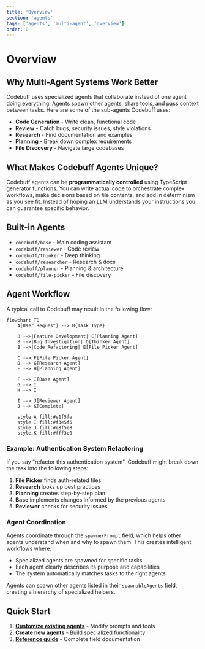 ```yaml
---
title: 'Overview'
section: 'agents'
tags: ['agents', 'multi-agent', 'overview']
order: 0
---
```


# Overview

## Why Multi-Agent Systems Work Better

Codebuff uses specialized agents that collaborate instead of one agent doing everything. Agents spawn other agents, share tools, and pass context between tasks. Here are some of the sub-agents Codebuff uses:

- **Code Generation** - Write clean, functional code
- **Review** - Catch bugs, security issues, style violations
- **Research** - Find documentation and examples
- **Planning** - Break down complex requirements
- **File Discovery** - Navigate large codebases

## What Makes Codebuff Agents Unique?

Codebuff agents can be **programmatically controlled** using TypeScript generator functions. You can write actual code to orchestrate complex workflows, make decisions based on file contents, and add in determinism as you see fit. Instead of hoping an LLM understands your instructions you can guarantee specific behavior.

## Built-in Agents

- `codebuff/base` - Main coding assistant
- `codebuff/reviewer` - Code review
- `codebuff/thinker` - Deep thinking
- `codebuff/researcher` - Research & docs
- `codebuff/planner` - Planning & architecture
- `codebuff/file-picker` - File discovery

## Agent Workflow

A typical call to Codebuff may result in the following flow:

```mermaid
flowchart TD
    A[User Request] --> B{Task Type}

    B -->|Feature Development| C[Planning Agent]
    B -->|Bug Investigation| D[Thinker Agent]
    B -->|Code Refactoring| E[File Picker Agent]

    C --> F[File Picker Agent]
    D --> G[Research Agent]
    E --> H[Planning Agent]

    F --> I[Base Agent]
    G --> I
    H --> I

    I --> J[Reviewer Agent]
    J --> K[Complete]

    style A fill:#e1f5fe
    style I fill:#f3e5f5
    style J fill:#e8f5e8
    style K fill:#fff3e0
```

### Example: Authentication System Refactoring

If you say "refactor this authentication system", Codebuff might break down the task into the following steps:

1. **File Picker** finds auth-related files
2. **Research** looks up best practices
3. **Planning** creates step-by-step plan
4. **Base** implements changes informed by the previous agents
5. **Reviewer** checks for security issues

### Agent Coordination

Agents coordinate through the `spawnerPrompt` field, which helps other agents understand when and why to spawn them. This creates intelligent workflows where:

- Specialized agents are spawned for specific tasks
- Each agent clearly describes its purpose and capabilities
- The system automatically matches tasks to the right agents

Agents can spawn other agents listed in their `spawnableAgents` field, creating a hierarchy of specialized helpers.

## Quick Start

1. **[Customize existing agents](/docs/agents#customizing-agents)** - Modify prompts and tools
2. **[Create new agents](/docs/agents#creating-new-agents)** - Build specialized functionality
3. **[Reference guide](/docs/agents#agent-reference)** - Complete field documentation
